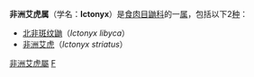 {{Automatic taxobox
| taxon = Ictonyx
| authority = Kaup, 1835
| image =Striped polecat.jpg
| image_caption =[[非洲艾虎|非洲艾虎]]（''Ictonyx striatus''）
}}
'''非洲艾虎属'''（学名：'''Ictonyx'''）是[[食肉目|食肉目]][[鼬科|鼬科]]的一[[属_(生物)|属]]，包括以下2[[物种|种]]：
*[[北非斑纹鼬|北非斑纹鼬]]（''Ictonyx libyca''）
*[[非洲艾虎|非洲艾虎]]（''Ictonyx striatus''）

{{taxonbar}}
[[Category:非洲艾虎屬|]]
[[Category:鼬科|F]]